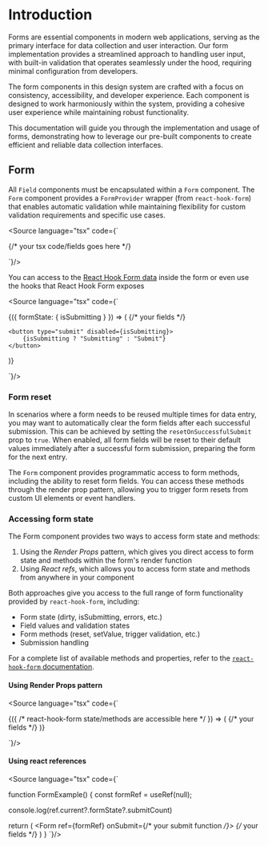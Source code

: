 

<Meta title="Document Engineering/Docs/Forms" />

# Introduction

Forms are essential components in modern web applications, serving as the primary interface for data collection and user interaction. Our form implementation provides a streamlined approach to handling user input, with built-in validation that operates seamlessly under the hood, requiring minimal configuration from developers.

The form components in this design system are crafted with a focus on consistency, accessibility, and developer experience. Each component is designed to work harmoniously within the system, providing a cohesive user experience while maintaining robust functionality.

This documentation will guide you through the implementation and usage of forms, demonstrating how to leverage our pre-built components to create efficient and reliable data collection interfaces.

## Form

All `Field` components must be encapsulated within a `Form` component. The `Form` component provides a `FormProvider` wrapper (from `react-hook-form`) that enables automatic validation while maintaining flexibility for custom validation requirements and specific use cases.

<Source language="tsx" code={`

<Form onSubmit={/* your submit function */}>
 {/* your tsx code/fields goes here */}
</Form>
`}/>

You can access to the [React Hook Form data](https://react-hook-form.com/docs/useform) inside the form or even use the hooks that React Hook Form exposes

<Source language="tsx" code={`

<Form onSubmit={/* your submit function */}>
 {({ formState: { isSubmitting } }) => (
    {/* your fields */}

    <button type="submit" disabled={isSubmitting}>
        {isSubmitting ? "Submitting" : "Submit"}
    </button>
 )}
</Form>
`}/>

### Form reset

In scenarios where a form needs to be reused multiple times for data entry, you may want to automatically clear the form fields after each successful submission. This can be achieved by setting the `resetOnSuccessfulSubmit` prop to `true`. When enabled, all form fields will be reset to their default values immediately after a successful form submission, preparing the form for the next entry.

<Canvas of={ResetOnSuccessfulSubmitStories.Default} withToolbar />

The `Form` component provides programmatic access to form methods, including the ability to reset form fields. You can access these methods through the render prop pattern, allowing you to trigger form resets from custom UI elements or event handlers.

<Canvas of={ResetButtonStories.Default} withToolbar />

### Accessing form state

The Form component provides two ways to access form state and methods:

1. Using the *Render Props* pattern, which gives you direct access to form state and methods within the form's render function
2. Using *React refs*, which allows you to access form state and methods from anywhere in your component

Both approaches give you access to the full range of form functionality provided by `react-hook-form`, including:

- Form state (dirty, isSubmitting, errors, etc.)
- Field values and validation states
- Form methods (reset, setValue, trigger validation, etc.)
- Submission handling

For a complete list of available methods and properties, refer to the [`react-hook-form` documentation](https://react-hook-form.com/ts#UseFormReturn).

#### Using Render Props pattern

<Source language="tsx" code={`

<Form onSubmit={/* your submit function */}>
  {({ /* react-hook-form state/methods are accessible here */ }) => (
    {/* your fields */}
  )}
</Form>
`}/>

#### Using react references

<Source language="tsx" code={`

function FormExample() {
   const formRef = useRef<UseFormReturn>(null);

   console.log(ref.current?.formState?.submitCount)

   return (
      <Form ref={formRef} onSubmit={/* your submit function */}>
         {/* your fields */}
      </Form>
   )
}
`}/>